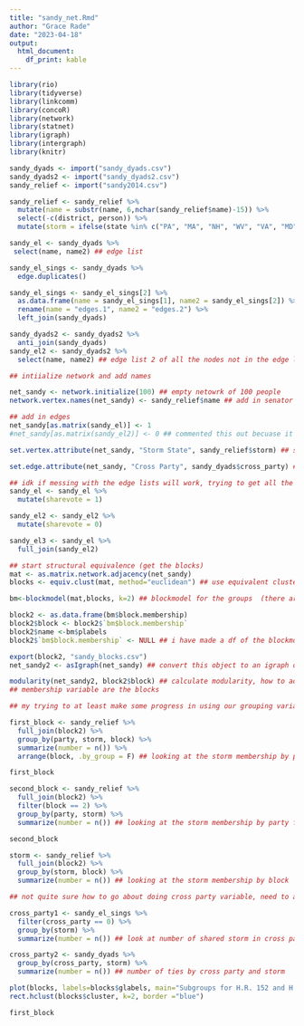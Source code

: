 ```yaml
---
title: "sandy_net.Rmd"
author: "Grace Rade"
date: "2023-04-18"
output: 
  html_document:
    df_print: kable
---
```

```r
library(rio)
library(tidyverse)
library(linkcomm)
library(concoR)
library(network)
library(statnet)
library(igraph)
library(intergraph)
library(knitr)

sandy_dyads <- import("sandy_dyads.csv")
sandy_dyads2 <- import("sandy_dyads2.csv")
sandy_relief <- import("sandy2014.csv")

sandy_relief <- sandy_relief %>% 
  mutate(name = substr(name, 6,nchar(sandy_relief$name)-15)) %>% 
  select(-c(district, person)) %>% 
  mutate(storm = ifelse(state %in% c("PA", "MA", "NH", "WV", "VA", "MD", "DE", "RI", "CT", "NJ", "NY"), 1, 0)) ## sandy relief just in case

sandy_el <- sandy_dyads %>% 
 select(name, name2) ## edge list

sandy_el_sings <- sandy_dyads %>% 
  edge.duplicates()

sandy_el_sings <- sandy_el_sings[2] %>% 
  as.data.frame(name = sandy_el_sings[1], name2 = sandy_el_sings[2]) %>% 
  rename(name = "edges.1", name2 = "edges.2") %>% 
  left_join(sandy_dyads)

sandy_dyads2 <- sandy_dyads2 %>% 
  anti_join(sandy_dyads)
sandy_el2 <- sandy_dyads2 %>% 
  select(name, name2) ## edge list 2 of all the nodes not in the edge list (idk just spitballing)

## intiialize network and add names

net_sandy <- network.initialize(100) ## empty netowrk of 100 people
network.vertex.names(net_sandy) <- sandy_relief$name ## add in senator names

## add in edges
net_sandy[as.matrix(sandy_el)] <- 1 
#net_sandy[as.matrix(sandy_el2)] <- 0 ## commented this out becuase it does not affect the modularity scores

set.vertex.attribute(net_sandy, "Storm State", sandy_relief$storm) ## set storm as a vertex attribute

set.edge.attribute(net_sandy, "Cross Party", sandy_dyads$cross_party) ## set edge attribute to cross party vote

## idk if messing with the edge lists will work, trying to get all the senators to be in the edge list
sandy_el <- sandy_el %>% 
  mutate(sharevote = 1)

sandy_el2 <- sandy_el2 %>% 
  mutate(sharevote = 0)

sandy_el3 <- sandy_el %>% 
  full_join(sandy_el2)

## start structural equivalence (get the blocks)
mat <- as.matrix.network.adjacency(net_sandy)
blocks <- equiv.clust(mat, method="euclidean") ## use equivalent clusters because they work on network objects

bm<-blockmodel(mat,blocks, k=2) ## blockmodel for the groups  (there are two blocks)

block2 <- as.data.frame(bm$block.membership)
block2$block <- block2$`bm$block.membership`
block2$name <-bm$plabels
block2$`bm$block.membership` <- NULL ## i have made a df of the blockmodel, sorting the whole senate into groups 

export(block2, "sandy_blocks.csv")
net_sandy2 <- asIgraph(net_sandy) ## convert this object to an igraph object 

modularity(net_sandy2, block2$block) ## calculate modularity, how to add the storm attribute though and cross party, not sure what to do next
## membership variable are the blocks

## my trying to at least make some progress in using our grouping variables

first_block <- sandy_relief %>% 
  full_join(block2) %>% 
  group_by(party, storm, block) %>% 
  summarize(number = n()) %>% 
  arrange(block, .by_group = F) ## looking at the storm membership by party for block 1

first_block

second_block <- sandy_relief %>% 
  full_join(block2) %>% 
  filter(block == 2) %>% 
  group_by(party, storm) %>% 
  summarize(number = n()) ## looking at the storm membership by party for block 2

second_block

storm <- sandy_relief %>% 
  full_join(block2) %>% 
  group_by(storm, block) %>% 
  summarize(number = n()) ## looking at the storm membership by block

## not quite sure how to go about doing cross party variable, need to add it to the dyads but then i can't look at the blocks

cross_party1 <- sandy_el_sings %>% 
  filter(cross_party == 0) %>% 
  group_by(storm) %>% 
  summarize(number = n()) ## look at number of shared storm in cross party ties

cross_party2 <- sandy_dyads %>% 
  group_by(cross_party, storm) %>% 
  summarize(number = n()) ## number of ties by cross party and storm

plot(blocks, labels=blocks$glabels, main="Subgroups for H.R. 152 and H.R. 5021", xlab="", ylab="", sub="")
rect.hclust(blocks$cluster, k=2, border ="blue")
```

```r
first_block
```


